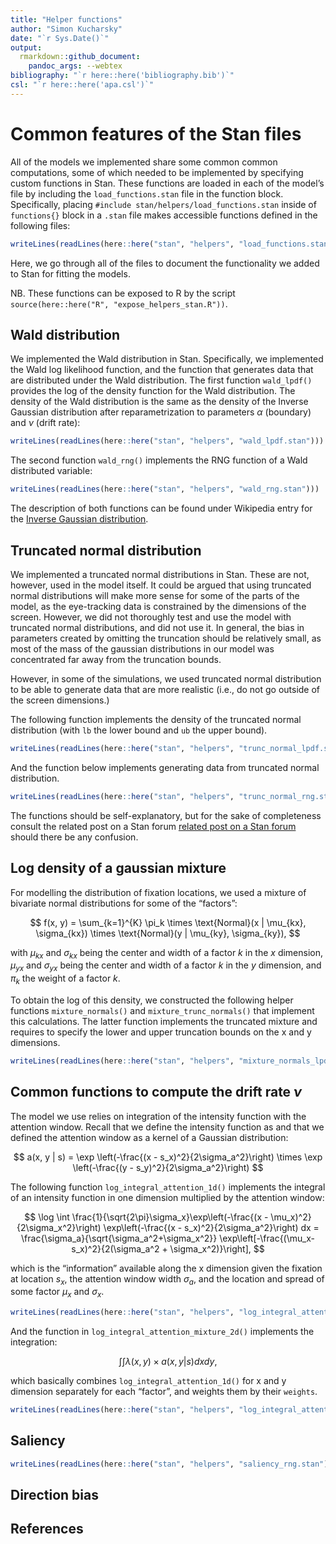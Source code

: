 ```yaml
---
title: "Helper functions"
author: "Simon Kucharsky"
date: "`r Sys.Date()`"
output: 
  rmarkdown::github_document:
    pandoc_args: --webtex
bibliography: "`r here::here('bibliography.bib')`"
csl: "`r here::here('apa.csl')`"
---
```


# Common features of the Stan files

All of the models we implemented share some common common computations, some of which needed to be implemented by specifying custom functions in Stan. These functions are loaded in each of the model's file by including the `load_functions.stan` file in the function block. Specifically, placing `#include stan/helpers/load_functions.stan` inside of `functions{}` block in a `.stan` file makes accessible functions defined in the following files:


```r
writeLines(readLines(here::here("stan", "helpers", "load_functions.stan")))
```

Here, we go through all of the files to document the functionality we added to Stan for fitting the models.

NB. These functions can be exposed to R by the script `source(here::here("R", "expose_helpers_stan.R"))`.

## Wald distribution

We implemented the Wald distribution in Stan. Specifically, we implemented the Wald log likelihood function, and the function that generates data that are distributed under the Wald distribution. The first function `wald_lpdf()` provides the log of the density function for the Wald distribution. The density of the Wald distribution is the same as the density of the Inverse Gaussian distribution after reparametrization to parameters $\alpha$ (boundary) and $\nu$ (drift rate):


```r
writeLines(readLines(here::here("stan", "helpers", "wald_lpdf.stan")))
```

The second function `wald_rng()` implements the RNG function of a Wald distributed variable:

```r
writeLines(readLines(here::here("stan", "helpers", "wald_rng.stan")))
```

The description of both functions can be found under Wikipedia entry for the [Inverse Gaussian distribution](https://en.wikipedia.org/wiki/Inverse_Gaussian_distribution).

## Truncated normal distribution

We implemented a truncated normal distributions in Stan. These are not, however, used in the model itself. It could be argued that using truncated normal distributions will make more sense for some of the parts of the model, as the eye-tracking data is constrained by the dimensions of the screen. However, we did not thoroughly test and use the model with truncated normal distributions, and did not use it. In general, the bias in parameters created by omitting the truncation should be relatively small, as most of the mass of the gaussian distributions in our model was concentrated far away from the truncation bounds.

However, in some of the simulations, we used truncated normal distribution to be able to generate data that are more realistic (i.e., do not go outside of the screen dimensions.)

The following function implements the density of the truncated normal distribution (with `lb` the lower bound and `ub` the upper bound). 

```r
writeLines(readLines(here::here("stan", "helpers", "trunc_normal_lpdf.stan")))
```

And the function below implements generating data from truncated normal distribution.

```r
writeLines(readLines(here::here("stan", "helpers", "trunc_normal_rng.stan")))
```

The functions should be self-explanatory, but for the sake of completeness consult the related post on a Stan forum [related post on a Stan forum](https://discourse.mc-stan.org/t/rng-for-truncated-distributions/3122/3) should there be any confusion.


## Log density of a gaussian mixture

For modelling the distribution of fixation locations, we  used a mixture of bivariate normal distributions for some of the "factors":

$$
f(x, y) = \sum_{k=1}^{K} \pi_k \times \text{Normal}(x | \mu_{kx}, \sigma_{kx}) \times \text{Normal}(y | \mu_{ky}, \sigma_{ky}),
$$

with $\mu_{kx}$ and $\sigma_{kx}$ being the center and width of a factor $k$ in the $x$ dimension, $\mu_{yx}$ and $\sigma_{yx}$ being the center and width of a factor $k$ in the $y$ dimension, and $\pi_k$ the weight of a factor $k$.

To obtain the log of this density, we constructed the following  helper functions `mixture_normals()` and `mixture_trunc_normals()` that implement this calculations. The latter function implements the truncated mixture and requires to specify the lower and upper truncation bounds on the x and y dimensions.


```r
writeLines(readLines(here::here("stan", "helpers", "mixture_normals_lpdf.stan")))
```

## Common functions to compute the drift rate $\nu$

The model we use relies on integration of the intensity function with the attention window. Recall that we define the intensity function as
and that we defined the attention window as a kernel of a Gaussian distribution:

$$
a(x, y | s) = \exp \left(-\frac{(x - s_x)^2}{2\sigma_a^2}\right) \times \exp \left(-\frac{(y - s_y)^2}{2\sigma_a^2}\right)
$$

The following function `log_integral_attention_1d()` implements the integral of an intensity function in one dimension multiplied by the attention window:


$$
\log \int \frac{1}{\sqrt{2\pi}\sigma_x}\exp\left(-\frac{(x - \mu_x)^2}{2\sigma_x^2}\right) \exp\left(-\frac{(x - s_x)^2}{2\sigma_a^2}\right) dx = \frac{\sigma_a}{\sqrt{\sigma_a^2+\sigma_x^2}} \exp\left[-\frac{(\mu_x-s_x)^2}{2(\sigma_a^2 + \sigma_x^2)}\right],
$$

which is the "information" available along the x dimension given the fixation at location $s_x$, the attention window width $\sigma_a$, and the location and spread of some factor $\mu_x$ and $\sigma_x$.

```r
writeLines(readLines(here::here("stan", "helpers", "log_integral_attention_1d.stan")))
```

And the function in `log_integral_attention_mixture_2d()` implements the integration:

$$
\int\int \lambda(x, y) \times a(x, y | s) dx dy,
$$

which basically combines `log_integral_attention_1d()` for x and y dimension separately for each "factor", and weights them by their `weights`.

```r
writeLines(readLines(here::here("stan", "helpers", "log_integral_attention_mixture_2d.stan")))
```

## Saliency


```r
writeLines(readLines(here::here("stan", "helpers", "saliency_rng.stan")))
```

## Direction bias

## References
